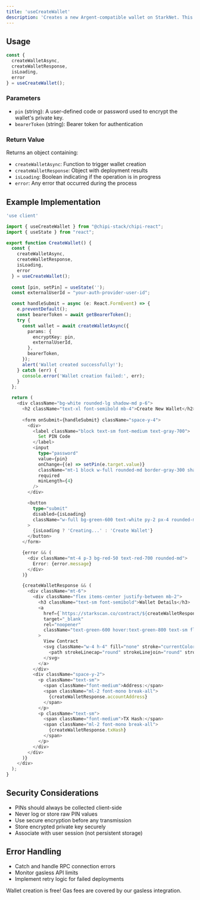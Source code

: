 ```yaml
---
title: 'useCreateWallet'
description: 'Creates a new Argent-compatible wallet on StarkNet. This hook deploys the wallet contract behind the scenes and uses Avnus gasless to sponsor gas fees, resulting in a frictionless onboarding experience.'
---
```


## Usage

```typescript
const { 
  createWalletAsync, 
  createWalletResponse, 
  isLoading, 
  error 
} = useCreateWallet();
```

### Parameters

- `pin` (string): A user-defined code or password used to encrypt the wallet's private key.
- `bearerToken` (string): Bearer token for authentication

### Return Value

Returns an object containing:

- `createWalletAsync`: Function to trigger wallet creation
- `createWalletResponse`: Object with deployment results
- `isLoading`: Boolean indicating if the operation is in progress
- `error`: Any error that occurred during the process

## Example Implementation

```typescript
'use client'

import { useCreateWallet } from "@chipi-stack/chipi-react";
import { useState } from "react";

export function CreateWallet() {
  const { 
    createWalletAsync, 
    createWalletResponse, 
    isLoading, 
    error 
  } = useCreateWallet();
  
  const [pin, setPin] = useState('');
  const externalUserId = "your-auth-provider-user-id";

  const handleSubmit = async (e: React.FormEvent) => {
    e.preventDefault();
    const bearerToken = await getBearerToken();
    try {
      const wallet = await createWalletAsync({
        params: {
          encryptKey: pin,
          externalUserId,
        },
        bearerToken,
      });
      alert('Wallet created successfully!');
    } catch (err) {
      console.error('Wallet creation failed:', err);
    }
  };

  return (
    <div className="bg-white rounded-lg shadow-md p-6">
      <h2 className="text-xl font-semibold mb-4">Create New Wallet</h2>
      
      <form onSubmit={handleSubmit} className="space-y-4">
        <div>
          <label className="block text-sm font-medium text-gray-700">
            Set PIN Code
          </label>
          <input
            type="password"
            value={pin}
            onChange={(e) => setPin(e.target.value)}
            className="mt-1 block w-full rounded-md border-gray-300 shadow-sm focus:border-green-500 focus:ring-green-500"
            required
            minLength={4}
          />
        </div>

        <button
          type="submit"
          disabled={isLoading}
          className="w-full bg-green-600 text-white py-2 px-4 rounded-md hover:bg-green-700 disabled:bg-gray-400"
        >
          {isLoading ? 'Creating...' : 'Create Wallet'}
        </button>
      </form>

      {error && (
        <div className="mt-4 p-3 bg-red-50 text-red-700 rounded-md">
          Error: {error.message}
        </div>
      )}

      {createWalletResponse && (
        <div className="mt-6">
          <div className="flex items-center justify-between mb-2">
            <h3 className="text-sm font-semibold">Wallet Details</h3>
            <a
              href={`https://starkscan.co/contract/${createWalletResponse.accountAddress}`}
              target="_blank"
              rel="noopener"
              className="text-green-600 hover:text-green-800 text-sm flex items-center gap-1"
            >
              View Contract
              <svg className="w-4 h-4" fill="none" stroke="currentColor" viewBox="0 0 24 24">
                <path strokeLinecap="round" strokeLinejoin="round" strokeWidth={2} d="M10 6H6a2 2 0 00-2 2v10a2 2 0 002 2h10a2 2 0 002-2v-4M14 4h6m0 0v6m0-6L10 14" />
              </svg>
            </a>
          </div>
          <div className="space-y-2">
            <p className="text-sm">
              <span className="font-medium">Address:</span> 
              <span className="ml-2 font-mono break-all">
                {createWalletResponse.accountAddress}
              </span>
            </p>
            <p className="text-sm">
              <span className="font-medium">TX Hash:</span> 
              <span className="ml-2 font-mono break-all">
                {createWalletResponse.txHash}
              </span>
            </p>
          </div>
        </div>
      )}
    </div>
  );
}
```

## Security Considerations

- PINs should always be collected client-side
- Never log or store raw PIN values
- Use secure encryption before any transmission
- Store encrypted private key securely
- Associate with user session (not persistent storage)

## Error Handling

- Catch and handle RPC connection errors
- Monitor gasless API limits
- Implement retry logic for failed deployments

<Note>
  Wallet creation is free! Gas fees are covered by our gasless integration.
</Note> 
